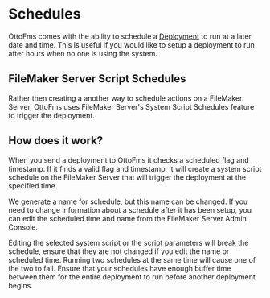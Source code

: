 
# Schedules

OttoFms comes with the ability to schedule a [Deployment](/concepts/deployments) to run at a later date and time. This is useful if you would like to setup a deployment to run after hours when no one is using the system.

## FileMaker Server Script Schedules

Rather then creating a another way to schedule actions on a FileMaker Server, OttoFms uses FileMaker Server's System Script Schedules feature to trigger the deployment.

## How does it work?

When you send a deployment to OttoFms it checks a scheduled flag and timestamp. If it finds a valid flag and timestamp, it will create a system script schedule on the FileMaker Server that will trigger the deployment at the specified time.

We generate a name for schedule, but this name can be changed. If you need to change information about a schedule after it has been setup, you can edit the scheduled time and name from the FileMaker Server Admin Console.

<Callout type="warning">
  Editing the selected system script or the script parameters will break the
  schedule, ensure that they are not changed if you edit the name or scheduled
  time.
</Callout>

<Callout type="warning">
  Running two schedules at the same time will cause one of the two to fail.
  Ensure that your schedules have enough buffer time between them for the entire
  deployment to run before another deployment begins.
</Callout>

